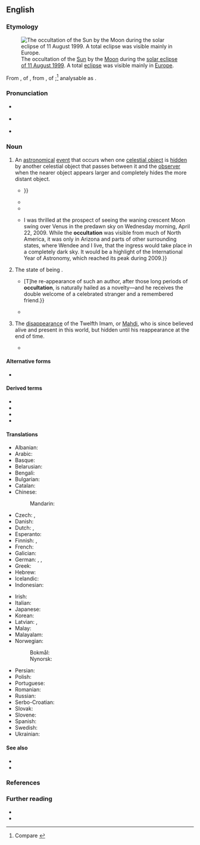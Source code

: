 ==English==
{{was wotd|2017|August|21}}

===Etymology===
[[File:Total solar eclipse 1999 (2).jpg|thumb|The occultation of the [[Sun]] by the [[Moon]] during the [[w:Solar eclipse of August 11, 1999|solar eclipse of 11 August 1999]]. A total [[eclipse#Noun|eclipse]] was visible mainly in [[Europe]].]]

From {{der|en|la|occultātiōnem}}, {{glossary|accusative case|accusative}} {{glossary|singular number|singular}} of {{m|la|occultātiō||concealment; insinuation}}, from {{m|la|occultāre}}, {{glossary|present tense|present}} {{glossary|active voice|active}} {{glossary|infinitive}} of {{m|la|occultō||to conceal, hide}};<ref>Compare {{R:Online Etymology Dictionary}}</ref> analysable as {{suffix|en|occult|ation}}.

===Pronunciation===
* {{a|RP}} {{IPA|/ˌɒkəlˈteɪʃ(ə)n/|lang=en}}
* {{a|GA}} {{IPA|/ˌɑkəlˈteɪʃ(ə)n/|lang=en}}
* {{hyphenation|oc|cul|ta|tion|lang=en}}

===Noun===
{{en-noun|~}}

# {{lb|en|astronomy}} An [[astronomical]] [[event]] that occurs when one [[celestial object]] is [[hidden]] by another celestial object that passes between it and the [[observer]] when the nearer object appears larger and completely hides the more distant object.
#: {{syn|en|eclipse}}
#* {{quote-journal|author=John Flamstead [''i.e.'', {{w|John Flamsteed}}]|title=An Accompt of such of the More Notable Celestial Phænomena of the Year 1670, as will be Conspicuous in the English Horizon; Written by the Learned and Industrious Mr. John Flamstead Novemb. 4 1669. and by Him Addressed and Recommended for Encouragement, to the Right Honorable, the Lord {{w|Viscount Brouncker}}, as President of the Royal Society|journal=[[w:Philosophical Transactions of the Royal Society|Philosophical Transactions: Giving Some Accompt of the Present Undertakings, Studies and Labours of the Ingenious in Many Considerable Parts of the World]]|location=London|publisher=Printed for T. N. for [[w:John Martyn (publisher)|John Martyn]] at the Bell, a little without [[w:Temple Bar, London|Temple-Bar]], printer to the {{w|Royal Society}}|date=17 January 1670|volume=IV|issue=55|pages=1101–1102|pageurl=https://books.google.com/books?id=7sFeAAAAcAAJ&pg=PP221|oclc=644029022|passage=[T]he diſtance of any place within this kingdom from it, will not much vary the manner of their Appearance in any of the ''Phænomena'', except the Eclipſe of the Sun: for, in the '''Occultations''', the Stars will appeare to paſs nearly under the ſame Angles and Spots of the Moon; {{...}}}}
#* {{quote-journal|author=Melville Dozier|title=[Transactions for November. III. Meetings of Sections.] 2. Section of Astronomy|journal=Bulletin of the Southern California Academy of Sciences|location=Los Angeles, Calif.|publisher=Published for the Association by R. Baumgardt & Co. 231 [[w:1st Street, Los Angeles|West First St.]], Los Angeles, Cal.|month=December|year=1904|volume=III|issue=9|page=147|pageurl=https://archive.org/stream/bulletinofsouthe0103sout#page/147/mode/1up/|oclc=921919756|passage=The bright star Aldebaran is to be occulted by the moon on December 20th, at about 5 o'clock pm. Aldebaran is said to be eight hundred and eighty times the mass of the sun, with a diameter of over 8,000,000 miles; a distance so great that a meteor traveling at the rate of thirty miles per second, would require over three days to cross the disk of the star. Yet, notwithstanding the immense volume, the '''accultation''' will occur in a moment, so great is the distance of the star from us, and will continue for about one hour and eight minutes.}}
#* {{quote-book|author=C. B. Olkin|author2=J[ames] L[udlow] Elliot|authorlink2=James L. Elliot|chapter=Occultation Astrometry: Predictions and Post-event Results|editors=L. V. Morrison and G. F. Gilmore|title=Galactic and Solar System Optical Astrometry: Proceedings of the [[w:Royal Observatory, Greenwich|Royal Greenwich Observatory]] and the [[w:Institute of Astronomy, Cambridge|Institute of Astronomy]] workshop held in Cambridge, June 21–24, 1993|location=Cambridge|publisher={{w|Cambridge University Pres}}|year=1994|section=abstract|page=286|pageurl=https://books.google.com/books?id=XBnYSPVKmNAC&pg=PA286|isbn=978-0-521-46240-2|passage=Stellar '''occultations''' potentially provide the highest precision data for relating solar system ephemerides to the stellar reference frame. For example, '''occultations''' by the Uranian rings can define the position of the occulted star relative to the rings to better than 0.02 mas (equivalent to a few hundred meters at the distance of Uranus). '''Occultations''' by atmospheres can be less precise than '''occultations''' by symmerical solid bodies, like rings and large asteroids, with a precision on the order of 1.0 mas.}}
#* {{quote-book|author=David H. Levy|authorlink=David H. Levy|chapter=When the Moon Occults a Star or a Planet|title=David Levy’s Guide to Eclipses, Occultations, and Transits|location=Cambridge; New York, N.Y.|publisher={{w|Cambridge University Press}}|year=2010|page=129|pageurl=https://books.google.com/books?id=6jT3N7jnWwYC&pg=PA119|isbn=978-0-521-16551-8|passage={{...}} I was thrilled at the prospect of seeing the waning crescent Moon swing over Venus in the predawn sky on Wednesday morning, April 22, 2009. While the '''occultation''' was visible from much of North America, it was only in Arizona and parts of other surrounding states, where Wendee and I live, that the ingress would take place in a completely dark sky. It would be a highlight of the International Year of Astronomy, which reached its peak during 2009.}}
# The state of being {{l|en|occult||[[hidden]], [[undetected]]}}.
#: {{syn|en|hiddenness|invisibility|occultness}}
#* {{quote-journal|author=[Francis Jeffrey, Lord Jeffrey]|authorlink=Francis Jeffrey, Lord Jeffrey|title=Art. I. ''Theodric, a Domestic Tale: With other Poems.'' By {{smallcaps|Thomas Campbell}}. 12mo. pp. 150. London, 1824.|magazine=[[w:Edinburgh Review|The Edinburgh Review, or Critical Journal]]|location=Edinburgh|publisher=Printed by the heirs of D[avid] Willison, for [[w:Constable & Robinson|Archibald Constable and Company]], Edinburgh; and [[w:Longman|Longman, Hurst, Rees, Orme, Brown and Green]], London|month=January|year=1825|volume=XLI|issue=LXXXII|oclc=925538131|passage=If Mr. [[w:Thomas Campbell (poet)|[Thomas] Campbell]]'s poetry was of a kind that could be forgotten, his long fits of silence would put him fairly in the way of that misfortune. {{...}} [T]he re-appearance of such an author, after those long periods of '''occultation''', is naturally hailed as a novelty—and he receives the double welcome of a celebrated stranger and a remembered friend.}}
#* {{quote-journal|author=Thomas M. Traill|editors=Thomas Anderson, [[w:Sir William Jardine, 7th Baronet|William Jardine]], {{w|John Hutton Balfour}}, and [[w:Henry Darwin Rogers|Henry D[arwin] Rogers]]|title=On the Occultation of Rivers|journal=[[w:Royal Society of Edinburgh|The Edinburgh New Philosophical Journal, Exhibiting a View of the Progressive Discoveries and Improvements in the Sciences and the Arts]]|location=Edinburgh|publisher=[[w:A & C Black|Adam and Charles Black]]; London: [[w:Longman|Longman, Brown, Green, & Longmans]]|month=July|year=1857|volume=VI|issue=1 (New Series)|page=41|pageurl=https://books.google.com/books?id=S4B1C5lEkQcC&pg=PA41|oclc=926996861|passage=In western Europe, the most celebrated instance of the '''occultation''' of a river ''was'' that of the Rhone, near Bellegarde, on the confines of France and Savoy, about 18 miles from Geneva; but, alas, on visiting this interesting spot in the autumn of 1855, I found that the ''Perte du Rhone'' no longer exists; for the Sardinian Government, in which territory it was, had blown up the rocky roof, beneath which it had been engulfed, in order to facilitate the conveyance of timber on the river.}}
# {{lb|en|Shia|_|Islam}} The [[disappearance]] of the Twelfth Imam, or [[Mahdi]], who is since believed alive and present in this world, but hidden until his reappearance at the end of time.
#* {{quote-book|author=Allamah Sayyid Saeed Akhtar Rizvi|authorlink=Sa'id Akhtar Rizvi|title=Prophecies about Occultation of Imãm Al-Mahdi (A.S.)|location=Dar es Salaam, Tanzania|publisher=[[w:Bilal Muslim Mission|Bilal Muslim Mission of Tanzania]]|year=2002|page=7|pageurl=https://books.google.com/books?id=gJurAgAAQBAJ&pg=PA7|isbn=978-9987-620-23-4|passage=We are therefore, constantly hoping for the joy and happiness, personified in [[w:Muhammad al-Mahdi|Imām al-Mahdi]], the Imām who is alive at this very time, and who is himself awaiting the command of Allāh to reappear, so that he may strengthen the weak, and judge the oppressors. He will reappear "without having done ''Bay'ah'' to any oppressor". He went into '''occultation''' because he did not want [to] submit to any unjust ruler.}}

====Alternative forms====
* {{l|en|accultation}} {{qualifier|rare}}

====Derived terms====
* {{l|en|deoccultation}}
* {{l|en|lunar occultation}}
* {{l|en|nonoccultation}}
* {{l|en|preoccultation}}

====Translations====
{{trans-top|astronomical event}}
* Albanian: {{t|sq|okultacioni}}
* Arabic: {{t|ar|احتجاب}}
* Basque: {{t|eu|ezkutaketa}}
* Belarusian: {{t|be|пакрыццё}}
* Bengali: {{t|bn|অদৃশ্যকরণ}}
* Bulgarian: {{t|bg|окултация}}
* Catalan: {{t|ca|ocultació}}
* Chinese:
*: Mandarin: {{t+|cmn|掩星}}
* Czech: {{t|cs|okultace}}, {{t|cs|zákryt}}
* Danish: {{t|da|okkultation}}
* Dutch: {{t+|nl|bedekking}}, {{t|nl|occultatie}}
* Esperanto: {{t|eo|kaŝado}}
* Finnish: {{t|fi|okkultaatio}}, {{qualifier|of a star}} {{t|fi|tähdenpeitto}}
* French: {{t+|fr|occultation|f}}
* Galician: {{t+|gl|ocultación|f}}
* German: {{t+|de|Bedeckung|f}}, {{t|de|Okkultation}}, {{t|de|Verfinsterung}}
* Greek: {{t|el|επιπρόσθηση}}
* Hebrew: {{t|he|הסתרה}}
* Icelandic: {{t|is|stjörnumyrkvi}}
* Indonesian: {{t|id|okultasi}}
{{trans-mid}}
* Irish: {{t|ga|folú}}
* Italian: {{t|it|occultazione|f}}
* Japanese: {{t|ja|掩蔽|tr=えんぺい, enpei}}
* Korean: {{t+|ko|엄폐}}
* Latvian: {{t|lv|aizklāšanās}}, {{t|lv|okultācija}}
* Malay: {{t|ms|penghijaban}}
* Malayalam: {{t+|ml|ഉപഗൂഹനം}}
* Norwegian:
*: Bokmål: {{t|no|okkultasjon}}
*: Nynorsk: {{t|nn|okkultasjon}}
* Persian: {{t+|fa|اختفاء}}
* Polish: {{t|pl|okultacja}}
* Portuguese: {{t|pt|ocultação}}
* Romanian: {{t+|ro|ocultație}}
* Russian: {{t+|ru|покрытие}}
* Serbo-Croatian: {{t+|sh|okultacija|f}}
* Slovak: {{t|sk|zákryt}}
* Slovene: {{t|sl|okultacija}}
* Spanish: {{t|es|ocultación|f}}
* Swedish: {{t|sv|ockultation}}
* Ukrainian: {{t|uk|покриття}}
{{trans-bottom}}

====See also====
* {{l|en|eclipse}}
* {{l|en|syzygy}}

===References===
<references />

===Further reading===
* {{pedia}}
* {{pedia|occultation (Islam)}}